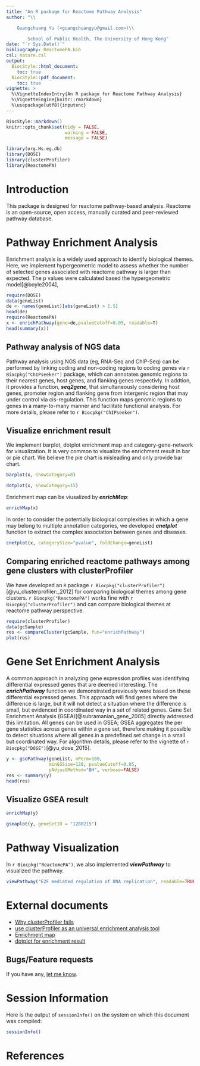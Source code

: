 ```yaml
---
title: "An R package for Reactome Pathway Analysis"
author: "\\

	Guangchuang Yu (<guangchuangyu@gmail.com>)\\

        School of Public Health, The University of Hong Kong"
date: "`r Sys.Date()`"
bibliography: ReactomePA.bib
csl: nature.csl
output: 
  BiocStyle::html_document:
    toc: true
  BiocStyle::pdf_document:
    toc: true
vignette: >
  %\VignetteIndexEntry{An R package for Reactome Pathway Analysis}
  %\VignetteEngine{knitr::rmarkdown}
  %\usepackage[utf8]{inputenc}
---
```


```r
BiocStyle::markdown()
knitr::opts_chunk$set(tidy = FALSE,
                      warning = FALSE,
                      message = FALSE)
```

```r
library(org.Hs.eg.db)
library(DOSE)
library(clusterProfiler)
library(ReactomePA)
```



# Introduction

This package is designed for reactome pathway-based analysis. Reactome
is an open-source, open access, manually curated and peer-reviewed
pathway database.

# Pathway Enrichment Analysis

Enrichment analysis is a widely used approach to identify biological
themes. Here, we implement hypergeometric model to assess whether the
number of selected genes associated with reactome pathway is larger
than expected. The p values were calculated based the hypergeometric model[@boyle2004],

```r
require(DOSE)
data(geneList)
de <- names(geneList)[abs(geneList) > 1.5]
head(de)
require(ReactomePA)
x <- enrichPathway(gene=de,pvalueCutoff=0.05, readable=T)
head(summary(x))
```

## Pathway analysis of NGS data

Pathway analysis using NGS data (eg, RNA-Seq and ChIP-Seq) can be performed by linking coding and non-coding regions to coding genes via `r Biocpkg("ChIPseeker")` package, which can annotates genomic regions to their nearest genes, host genes, and flanking genes respectivly. In addtion, it provides a function, __*seq2gene*__, that simultaneously considering host genes, promoter region and flanking gene from intergenic region that may under control via cis-regulation. This function maps genomic regions to genes in a many-to-many manner and facilitate functional analysis. For more details, please refer to `r Biocpkg("ChIPseeker")`.


## Visualize enrichment result
We implement barplot, dotplot enrichment map and category-gene-network for visualization. It is very common to visualize the enrichment result in bar or pie chart. We believe the pie chart is misleading and only provide bar chart.
```r
barplot(x, showCategory=8)
```
```r
dotplot(x, showCategory=15)
```

Enrichment map can be viusalized by __*enrichMap*__:
```r
enrichMap(x)
```

In order to consider the potentially biological complexities in which a gene may belong to multiple annotation categories, we developed __*cnetplot*__ function to extract the complex association between genes and diseases.
```r
cnetplot(x, categorySize="pvalue", foldChange=geneList)
```


## Comparing enriched reactome pathways among gene clusters with clusterProfiler
We have developed an `R` package `r Biocpkg("clusterProfiler")`[@yu_clusterprofiler:_2012] for comparing biological themes among gene clusters. `r Biocpkg("ReactomePA")` works fine with `r Biocpkg("clusterProfiler")` and can compare biological themes at reactome pathway perspective.

```r
require(clusterProfiler)
data(gcSample)
res <- compareCluster(gcSample, fun="enrichPathway")
plot(res)
```

# Gene Set Enrichment Analysis
A common approach in analyzing gene expression profiles was identifying differential expressed genes that are deemed interesting. The __*enrichPathway*__ function we demonstrated previously were based on these differential expressed genes. This approach will find genes where the difference is large, but it will not detect a situation where the difference is small, but evidenced in coordinated way in a set of related genes. Gene Set Enrichment Analysis (GSEA)[@subramanian_gene_2005] directly addressed this limitation. All genes can be used in GSEA; GSEA aggregates the per gene statistics across genes within a gene set, therefore making it possible to detect situations where all genes in a predefined set change in a small but coordinated way. For algorithm details, please refer to the vignette of `r Biocpkg("DOSE")`[@yu_dose_2015].

```r
y <- gsePathway(geneList, nPerm=100, 
                minGSSize=120, pvalueCutoff=0.05, 
                pAdjustMethod="BH", verbose=FALSE)
res <- summary(y)
head(res)
```

## Visualize GSEA result
```r
enrichMap(y)
```

```r
gseaplot(y, geneSetID = "1280215")
```

# Pathway Visualization

In `r Biocpkg("ReactomePA")`, we also implemented __*viewPathway*__ to visualized the pathway.
```r
viewPathway("E2F mediated regulation of DNA replication", readable=TRUE, foldChange=geneList)
```


# External documents
+ [Why clusterProfiler fails](http://ygc.name/2014/08/07/why-clusterprofiler-fails/)
+ [use clusterProfiler as an universal enrichment analysis tool](http://ygc.name/2015/05/11/use-clusterprofiler-as-an-universal-enrichment-analysis-tool/)
+ [Enrichment map](http://ygc.name/2014/08/03/enrichment-map/)
+ [dotplot for enrichment result](http://ygc.name/2015/06/23/dotplot-for-enrichment-result/)

## Bugs/Feature requests ##

If you have any, [let me know](https://github.com/GuangchuangYu/ReactomePA/issues).


# Session Information

Here is the output of `sessionInfo()` on the system on which this document was compiled:

```r
sessionInfo()
```

# References
